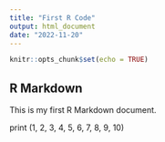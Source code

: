 ```yaml
---
title: "First R Code"
output: html_document
date: "2022-11-20"
---
```


```r
knitr::opts_chunk$set(echo = TRUE)
```

## R Markdown

This is my first R Markdown document. 

print (1, 2, 3, 4, 5, 6, 7, 8, 9, 10)
